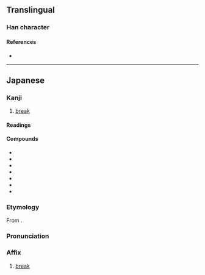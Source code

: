{{also|壞}}
{{character info}}
==Translingual==
{{Han simplified forms|壞|壊|坏}}
{{Han stroke|Japan<br>[[File:壊 - U+058CA- KanjiVG stroke order.svg]]}}

===Han character===
{{Han char|rn=32|rad=土|as=13|sn=16|four=|canj=GJWV|ids=⿰土⿳十罒衣}}

====References====
* {{Han ref|kx=0240.301|dkj=05541|dj=0480.180|hdz=10491.031|uh=58CA|ud=22730}}

----

==Japanese==
{{ja-kanji forms|壊|壞}}

===Kanji===
{{ja-kanji|grade=c|rs=土13|kyu=壞}}

# [[break]]

====Readings====
{{ja-readings
|goon=え<ゑ
|kanon=かい<くわい
|kun=こわ-す<こはす, こわ-れる<こはれる, やぶ-る
|nanori=つち
}}

====Compounds====
{{der-top}}
* {{ja-r|壊疽|えそ}}
* {{ja-r|壊%滅|かい%めつ}}
* {{ja-r|壊%乱|かい%らん}}
* {{ja-r|決%壊|けっ%かい}}
* {{ja-r|全%壊|ぜん%かい}}
* {{ja-r|倒%壊|とう%かい}}
* {{ja-r|崩%壊|ほう%かい}}
{{der-bottom}}

===Etymology===
{{ja-kanjitab|かい|yomi=o}}
From {{der|ja|ltc|sort=かい|-}} {{ltc-l|壞}}.

===Pronunciation===
{{ja-pron|かい|y=o}}

===Affix===
{{ja-pos|affix|かい}}

# [[break]]